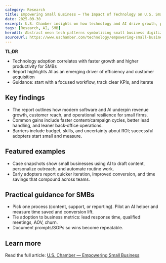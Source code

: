 ```yaml
---
category: Research
title: Empowering Small Business — The Impact of Technology on U.S. Small Business
date: 2025-09-30
excerpt: U.S. Chamber insights on how technology and AI drive growth, productivity and resilience for small businesses.
tags: [Research, AI, SMB]
heroAlt: Abstract neon tech patterns symbolizing small business digitization
sourceUrl: https://www.uschamber.com/technology/empowering-small-business-the-impact-of-technology-on-u-s-small-business
---
```


**TL;DR**

- Technology adoption correlates with faster growth and higher productivity for SMBs
- Report highlights AI as an emerging driver of efficiency and customer acquisition
- Guidance: start with a focused workflow, track clear KPIs, and iterate

## Key findings

- The report outlines how modern software and AI underpin revenue growth, customer reach, and operational resilience for small firms.
- Common gains include faster content/campaign cycles, better lead handling, and leaner back‑office operations.
- Barriers include budget, skills, and uncertainty about ROI; successful adopters start small and measure.

## Featured examples

- Case snapshots show small businesses using AI to draft content, personalize outreach, and automate routine work.
- Early adopters report quicker iteration, improved conversion, and time savings that compound across teams.

## Practical guidance for SMBs

- Pick one process (content, support, or reporting). Pilot an AI helper and measure time saved and conversion lift.
- Tie adoption to business metrics: lead response time, qualified meetings, AOV, churn.
- Document prompts/SOPs so wins become repeatable.

## Learn more

Read the full article: <a href="https://www.uschamber.com/technology/empowering-small-business-the-impact-of-technology-on-u-s-small-business" target="_blank" rel="noopener noreferrer">U.S. Chamber — Empowering Small Business</a>

